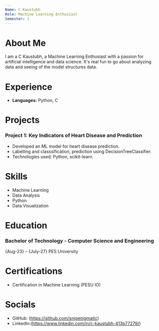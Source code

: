 ```yaml
---
Name: C Kaustubh
Role: Machine Learning Enthusiast
Semester: 1
---
```


# About Me
I am a C Kaustubh, a Machine Learning Enthusiast with a passion for artificial intelligence and data science. It's real fun to go about analyzing data and seeing of the model structures data.

# Experience

- **Languages:** Python, C


# Projects

### Project 1: Key Indicators of Heart Disease and Prediction
- Developed an ML model for heart disease prediction.
- Labelling and classsification, prediction using DecisionTreeClassifier.
- Technologies used: Python, scikit-learn.

# Skills
- Machine Learning
- Data Analysis
- Python
- Data Visualization

# Education

### Bachelor of Technology - Computer Science and Engineering
{Aug-23} – {July-27}
PES University

# Certifications
- Certification in Machine Learning (PESU IO)

# Socials
- GitHub: (https://github.com/snigenigmatic)
- LinkedIn:(https://www.linkedin.com/in/c-kaustubh-413b77279/)
